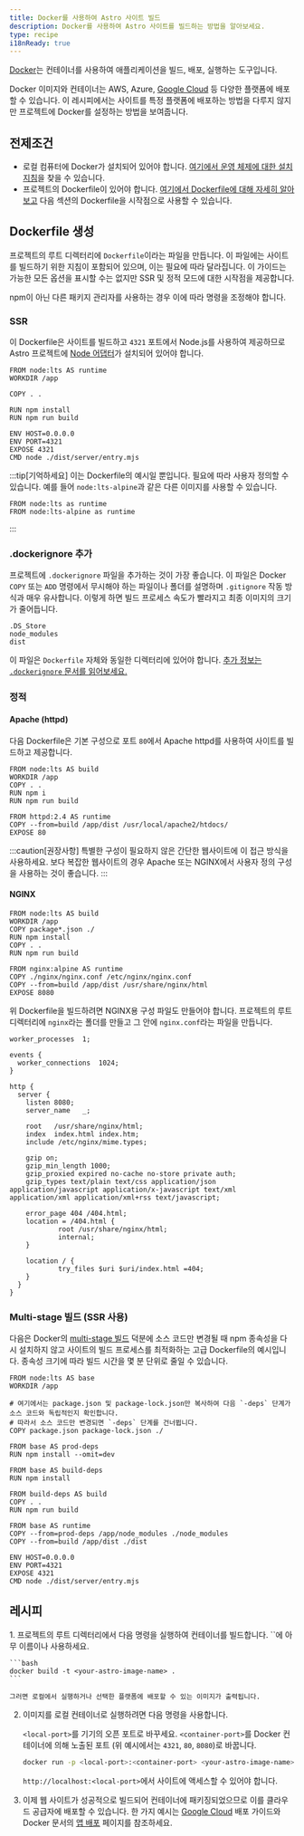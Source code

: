 ```yaml
---
title: Docker를 사용하여 Astro 사이트 빌드
description: Docker를 사용하여 Astro 사이트를 빌드하는 방법을 알아보세요.
type: recipe
i18nReady: true
---
```


[Docker](https://docker.com)는 컨테이너를 사용하여 애플리케이션을 빌드, 배포, 실행하는 도구입니다.

Docker 이미지와 컨테이너는 AWS, Azure, [Google Cloud](/ko/guides/deploy/google-cloud/#cloud-run-ssr-및-정적) 등 다양한 플랫폼에 배포할 수 있습니다. 이 레시피에서는 사이트를 특정 플랫폼에 배포하는 방법을 다루지 않지만 프로젝트에 Docker를 설정하는 방법을 보여줍니다.

## 전제조건

- 로컬 컴퓨터에 Docker가 설치되어 있어야 합니다. [여기에서 운영 체제에 대한 설치 지침](https://docs.docker.com/get-docker/)을 찾을 수 있습니다.
- 프로젝트의 Dockerfile이 있어야 합니다. [여기에서 Dockerfile에 대해 자세히 알아보고](https://docs.docker.com/engine/reference/builder/) 다음 섹션의 Dockerfile을 시작점으로 사용할 수 있습니다.

## Dockerfile 생성

프로젝트의 루트 디렉터리에 `Dockerfile`이라는 파일을 만듭니다. 이 파일에는 사이트를 빌드하기 위한 지침이 포함되어 있으며, 이는 필요에 따라 달라집니다. 이 가이드는 가능한 모든 옵션을 표시할 수는 없지만 SSR 및 정적 모드에 대한 시작점을 제공합니다.

npm이 아닌 다른 패키지 관리자를 사용하는 경우 이에 따라 명령을 조정해야 합니다.

### SSR

이 Dockerfile은 사이트를 빌드하고 `4321` 포트에서 Node.js를 사용하여 제공하므로 Astro 프로젝트에 [Node 어댑터](/ko/guides/integrations-guide/node/)가 설치되어 있어야 합니다.

```docker title="Dockerfile"
FROM node:lts AS runtime
WORKDIR /app

COPY . .

RUN npm install
RUN npm run build

ENV HOST=0.0.0.0
ENV PORT=4321
EXPOSE 4321
CMD node ./dist/server/entry.mjs
```

:::tip[기억하세요]
이는 Dockerfile의 예시일 뿐입니다. 필요에 따라 사용자 정의할 수 있습니다. 예를 들어 `node:lts-alpine`과 같은 다른 이미지를 사용할 수 있습니다.

```docker title="Dockerfile" del={1} add={2}
FROM node:lts as runtime
FROM node:lts-alpine as runtime
```
:::

### .dockerignore 추가

프로젝트에 `.dockerignore` 파일을 추가하는 것이 가장 좋습니다. 이 파일은 Docker `COPY` 또는 `ADD` 명령에서 무시해야 하는 파일이나 폴더를 설명하며 `.gitignore` 작동 방식과 매우 유사합니다. 이렇게 하면 빌드 프로세스 속도가 빨라지고 최종 이미지의 크기가 줄어듭니다.

```docker title=".dockerignore"
.DS_Store
node_modules
dist
```

이 파일은 `Dockerfile` 자체와 동일한 디렉터리에 있어야 합니다. [추가 정보는 `.dockerignore` 문서를 읽어보세요.](https://docs.docker.com/engine/reference/builder/#dockerignore-file)

### 정적

#### Apache (httpd)

다음 Dockerfile은 기본 구성으로 포트 `80`에서 Apache httpd를 사용하여 사이트를 빌드하고 제공합니다.

```docker title="Dockerfile"
FROM node:lts AS build
WORKDIR /app
COPY . .
RUN npm i
RUN npm run build

FROM httpd:2.4 AS runtime
COPY --from=build /app/dist /usr/local/apache2/htdocs/
EXPOSE 80
```

:::caution[권장사항]
특별한 구성이 필요하지 않은 간단한 웹사이트에 이 접근 방식을 사용하세요. 보다 복잡한 웹사이트의 경우 Apache 또는 NGINX에서 사용자 정의 구성을 사용하는 것이 좋습니다.
:::

#### NGINX

```docker title="Dockerfile"
FROM node:lts AS build
WORKDIR /app
COPY package*.json ./
RUN npm install
COPY . .
RUN npm run build

FROM nginx:alpine AS runtime
COPY ./nginx/nginx.conf /etc/nginx/nginx.conf
COPY --from=build /app/dist /usr/share/nginx/html
EXPOSE 8080
```

위 Dockerfile을 빌드하려면 NGINX용 구성 파일도 만들어야 합니다. 프로젝트의 루트 디렉터리에 `nginx`라는 폴더를 만들고 그 안에 `nginx.conf`라는 파일을 만듭니다.

```nginx title="nginx.conf"
worker_processes  1;

events {
  worker_connections  1024;
}

http {
  server {
    listen 8080;
    server_name   _;

    root   /usr/share/nginx/html;
    index  index.html index.htm;
    include /etc/nginx/mime.types;

    gzip on;
    gzip_min_length 1000;
    gzip_proxied expired no-cache no-store private auth;
    gzip_types text/plain text/css application/json application/javascript application/x-javascript text/xml application/xml application/xml+rss text/javascript;

    error_page 404 /404.html;
    location = /404.html {
            root /usr/share/nginx/html;
            internal;
    }

    location / {
            try_files $uri $uri/index.html =404;
    }
  }
}
```

### Multi-stage 빌드 (SSR 사용)

다음은 Docker의 [multi-stage 빌드](https://docs.docker.com/build/building/multi-stage/) 덕분에 소스 코드만 변경될 때 npm 종속성을 다시 설치하지 않고 사이트의 빌드 프로세스를 최적화하는 고급 Dockerfile의 예시입니다. 종속성 크기에 따라 빌드 시간을 몇 분 단위로 줄일 수 있습니다.

```docker title="Dockerfile"
FROM node:lts AS base
WORKDIR /app

# 여기에서는 package.json 및 package-lock.json만 복사하여 다음 `-deps` 단계가 소스 코드와 독립적인지 확인합니다.
# 따라서 소스 코드만 변경되면 `-deps` 단계를 건너뜁니다.
COPY package.json package-lock.json ./

FROM base AS prod-deps
RUN npm install --omit=dev

FROM base AS build-deps
RUN npm install

FROM build-deps AS build
COPY . .
RUN npm run build

FROM base AS runtime
COPY --from=prod-deps /app/node_modules ./node_modules
COPY --from=build /app/dist ./dist

ENV HOST=0.0.0.0
ENV PORT=4321
EXPOSE 4321
CMD node ./dist/server/entry.mjs
```

## 레시피

<Steps>
1. 프로젝트의 루트 디렉터리에서 다음 명령을 실행하여 컨테이너를 빌드합니다. `<your-astro-image-name>`에 아무 이름이나 사용하세요.

    ```bash
    docker build -t <your-astro-image-name> .
    ```

    그러면 로컬에서 실행하거나 선택한 플랫폼에 배포할 수 있는 이미지가 출력됩니다.

2. 이미지를 로컬 컨테이너로 실행하려면 다음 명령을 사용합니다.

    `<local-port>`를 기기의 오픈 포트로 바꾸세요. `<container-port>`를 Docker 컨테이너에 의해 노출된 포트 (위 예시에서는 `4321`, `80`, `8080`)로 바꿉니다.

    ```bash
    docker run -p <local-port>:<container-port> <your-astro-image-name>
    ```

    `http://localhost:<local-port>`에서 사이트에 액세스할 수 있어야 합니다.

3. 이제 웹 사이트가 성공적으로 빌드되어 컨테이너에 패키징되었으므로 이를 클라우드 공급자에 배포할 수 있습니다. 한 가지 예시는 [Google Cloud](/ko/guides/deploy/google-cloud/#cloud-run-ssr-및-정적) 배포 가이드와 Docker 문서의 [앱 배포](https://docs.docker.com/language/nodejs/deploy/) 페이지를 참조하세요.
</Steps>
